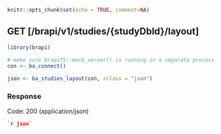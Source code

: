 ```r
knitr::opts_chunk$set(echo = TRUE, comment=NA)
```
## GET [/brapi/v1/studies/{studyDbId}/layout]

```r
library(brapi)

# make sure brapiTS::mock_server() is running in a separate process
con <- ba_connect()

json <- ba_studies_layout(con, rclass = "json")

```

### Response

Code: 200 (application/json)

```json
`r json`
```



